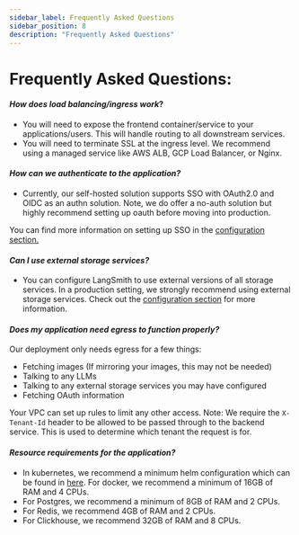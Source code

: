 ```yaml
---
sidebar_label: Frequently Asked Questions
sidebar_position: 8
description: "Frequently Asked Questions"
---
```


# Frequently Asked Questions:

#### *How does load balancing/ingress work*?

- You will need to expose the frontend container/service to your applications/users. This will handle routing to all downstream services.
- You will need to terminate SSL at the ingress level. We recommend using a managed service like AWS ALB, GCP Load Balancer, or Nginx.

#### *How can we authenticate to the application?*

- Currently, our self-hosted solution supports SSO with OAuth2.0 and OIDC as an authn solution. Note, we do offer a no-auth solution but highly recommend setting up oauth before moving into production.

You can find more information on setting up SSO in the [configuration section.](./self_hosting/configuration/sso)

#### *Can I use external storage services?*

- You can configure LangSmith to use external versions of all storage services. In a production setting, we strongly recommend using external storage services. Check out the [configuration section](./self_hosting/configuration) for more information.

#### *Does my application need egress to function properly?*

Our deployment only needs egress for a few things:

- Fetching images (If mirroring your images, this may not be needed)
- Talking to any LLMs
- Talking to any external storage services you may have configured
- Fetching OAuth information

Your VPC can set up rules to limit any other access. Note: We require the `X-Tenant-Id` header to be allowed to be passed through to the backend service. This is used to determine which tenant the request is for.

#### *Resource requirements for the application?*

- In kubernetes, we recommend a minimum helm configuration which can be found in [here](https://github.com/langchain-ai/helm/blob/main/charts/langsmith/examples/medium_size.yaml). For docker, we recommend a minimum of 16GB of RAM and 4 CPUs.
- For Postgres, we recommend a minimum of 8GB of RAM and 2 CPUs.
- For Redis, we recommend 4GB of RAM and 2 CPUs.
- For Clickhouse, we recommend 32GB of RAM and 8 CPUs.
